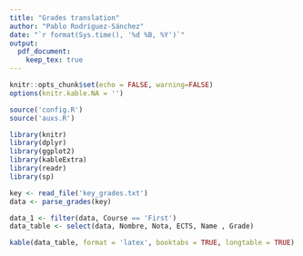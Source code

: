 ```yaml
---
title: "Grades translation"
author: "Pablo Rodríguez-Sánchez"
date: "`r format(Sys.time(), '%d %B, %Y')`"
output: 
  pdf_document:
    keep_tex: true
---
```



```r
knitr::opts_chunk$set(echo = FALSE, warning=FALSE)
options(knitr.kable.NA = '')
```

```r
source('config.R')
source('auxs.R')

library(knitr)
library(dplyr)
library(ggplot2)
library(kableExtra)
library(readr)
library(sp)
```


```r
key <- read_file('key_grades.txt')
data <- parse_grades(key)
```

```r
data_1 <- filter(data, Course == 'First')
data_table <- select(data, Nombre, Nota, ECTS, Name , Grade)
```

```r
kable(data_table, format = 'latex', booktabs = TRUE, longtable = TRUE) %>% kable_styling(latex_options = c("hold_position", "repeat_header")) %>% add_header_above(c("Spanish" = 2, " " = 1, "English" = 2))
```


